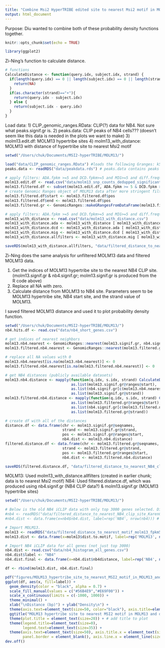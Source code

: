 ```yaml
---
title: "Combine Msi2 HyperTRIBE edited site to nearest Msi2 motif in MOLM13 + Msi2 HyperTRIBE edited site in MOLM13 to nearest NB4 iCLIP motif"
output: html_document
---
```


Purpose: Diu wanted to combine both of these probability density functions together.

```r
knitr::opts_chunk$set(echo = TRUE)
```


```r
library(ggplot2)
```

Zi-Ning's function to calculate distance.

```r
# functions
CalculateDistance <- function(query.idx, subject.idx, strand) {
  if(length(query.idx) == 0 || length(subject.idx) == 0 || length(strand) == 0) {
    return(NA)
  }
  if(as.character(strand)=="+"){
    return(query.idx - subject.idx)
  } else {
    return(subject.idx - query.idx)
  }
}
```


Load data:
1) CLIP_genomic_ranges.RData: CLIP(?) data for NB4. Not sure what peaks.signif.gr is.
2) peaks.data: CLIP peaks of NB4 cells??? (doesn't seem like this data is needed in the plots we want to make)
3) molm13.edit.df: MOLM13 hypertribe sites
4) molm13_with_distance: MOLM13 with distance of hypertribe site to nearest Msi2 motif


```r
setwd("/Users/chuk/Documents/MSI2-hyperTRIBE/MOLM13/")

load("data/CLIP_genomic_ranges.RData") #loads the following Granges: k562.signif.gr, molm13.signif.gr, nb4.signif.gr, peaks.signif.gr
peaks.data <- readRDS("data/peakdata.rds") # peaks.data contains peaks found by CLIPanalyze

# apply filters: ADA.fpkm >=5 and DCD.fpkm>=5 and MIG>=5 and diff.freq>=0.1
molm13.edit.df <- read.csv("data/molm13_snp_counts_dedupped_significant.csv")
molm13.filtered.df <- subset(molm13.edit.df, ADA.fpkm >= 5 & DCD.fpkm >= 5 & MIG.fpkm >= 5 & diff.frequency >= 0.1)
# create Genomic Ranges object of MOLM13 data after more stringent filters
molm13.filtered.df$start <- molm13.filtered.df$pos
molm13.filtered.df$end <- molm13.filtered.df$pos
molm13.filtered.gr <- GenomicRanges::makeGRangesFromDataFrame(molm13.filtered.df)

# apply filters: ADA.fpkm >=5 and DCD.fpkm>=5 and MIG>=5 and diff.freq>=0.1
molm13_with_distance <- read.csv("data/molm13_with_distance.csv")
molm13_with_distance.ada <- molm13_with_distance [ molm13_with_distance$ADA.fpkm >=5, ]
molm13_with_distance.dcd <- molm13_with_distance.ada [ molm13_with_distance.ada$DCD.fpkm >=5, ]
molm13_with_distance.mig <- molm13_with_distance.dcd [ molm13_with_distance.dcd$MIG.fpkm >=5, ]
molm13_with_distance.allfilters <- molm13_with_distance.mig [ molm13_with_distance.mig$diff.frequency >=0.1,]

saveRDS(molm13_with_distance.allfilters, "data/filtered_distance_to_nearest_motif_molm13_fpkm5_difffreq01_KarenChu.rds")
```


Zi-Ning does the same analysis for unfiltered MOLM13 data and filtered MOLM13 data.

1) Get the indices of MOLM13 hypertribe site to the nearest NB4 CLIP site. (molm13.signif.gr & nb4.signif.gr; molm13.signif.gr is produced from the R code above)
2) Replace all NA with zero.
3) Calculate distance from MOLM13 to NB4 site. Parameters seem to be MOLM13 hypertribe site, NB4 start site, and the strand value of MOLM13.

I saved filtered MOLM13 distance and used it to plot probability density function.


```r
setwd("/Users/chuk/Documents/MSI2-hyperTRIBE/MOLM13/")
nb4.hits.df <- read.csv("data/nb4_short_genes.csv")

# get indices of nearest neighbors
molm13.nb4.nearest <- GenomicRanges::nearest(molm13.signif.gr, nb4.signif.gr)
molm13.filtered.nb4.nearest <- GenomicRanges::nearest(molm13.filtered.gr, nb4.signif.gr)

# replace all NA values with 0
molm13.nb4.nearest[is.na(molm13.nb4.nearest)] <- 0
molm13.filtered.nb4.nearest[is.na(molm13.filtered.nb4.nearest)] <- 0

# get NB4 distances (publicly available datasets)
molm13.nb4.distance <- mapply(function(q.idx, s.idx, strand) CalculateDistance(q.idx, s.idx, strand),
                              as.list(molm13.signif.gr@ranges@start),
                              as.list(nb4.signif.gr[c(molm13.nb4.nearest)]@ranges@start),
                              as.list(molm13.signif.gr@strand))
molm13.filtered.nb4.distance <- mapply(function(q.idx, s.idx, strand) CalculateDistance(q.idx, s.idx, strand),
                              as.list(molm13.filtered.gr@ranges@start),
                              as.list(nb4.signif.gr[c(molm13.filtered.nb4.nearest)]@ranges@start),
                              as.list(molm13.filtered.gr@strand))

# create df with all of the distances
distance.df <- data.frame(chr <- molm13.signif.gr@seqnames,
                          strand <- molm13.signif.gr@strand,
                          pos <- molm13.signif.gr@ranges@start,
                          nb4.dist <- molm13.nb4.distance)
filtered.distance.df <- data.frame(chr <- molm13.filtered.gr@seqnames,
                          strand <- molm13.filtered.gr@strand,
                          pos <- molm13.filtered.gr@ranges@start,
                          nb4.dist <- molm13.filtered.nb4.distance)

saveRDS(filtered.distance.df, "data/filtered_distance_to_nearest_NB4_clip_site_KarenChu.rds")
```


MOLM13: Used molm13_with_distance.allfilters (created in earlier chunk; data is to nearest Msi2 motif)
NB4: Used filtered.distance.df, which was produced using nb4.signif.gr (NB4 CLIP data?) & molm13.signif.gr (MOLM13 hypertribe sites)


```r
setwd("/Users/chuk/Documents/MSI2-hyperTRIBE/MOLM13/")

# Below is the old NB4 iCLIP data with only top 3000 genes selected. Diu and Zi-Ning do not remember why they filtered for top 3000.
#nb4 <- readRDS("data/filtered_distance_to_nearest_NB4_clip_site_KarenChu.rds") # from clip_analysis_Zining_code_KCedit.R #Use data above for NB4 with all genes.
#nb4.dist <- data.frame(x=nb4$nb4.dist, label=rep('NB4', nrow(nb4))) # get distance to nearest motif

# Import MOLM13.
molm13 <- readRDS("data/filtered_distance_to_nearest_motif_molm13_fpkm5_difffreq01_KarenChu.rds") #generated above
molm13.dist <- data.frame(x=molm13$dist.to.motif, label=rep('MOLM13', nrow(molm13))) # get distance to nearest motif

# Import NB4 iCLIP data for all genes (not just top 3000)
nb4.dist <- read.csv("data/nb4_histogram_all_genes.csv")
nb4.dist$label <- "NB4"
nb4.dist.final <- data.frame(x=nb4.dist$nb4distance, label=rep('NB4', nrow(nb4.dist)))

df <- rbind(molm13.dist, nb4.dist.final)

pdf("figures/MOLM13_hypertribe_site_to_nearest_MSI2_motif_in_MOLM13_and_to_nearest_NB4_CLIP_site.pdf", 15, 10)
ggplot(df, aes(x, fill=label)) + 
  geom_density(color = "black", alpha = 0.7) + 
  scale_fill_manual(values = c("#56B4E9","#E69F00")) +
  scale_x_continuous(limits = c(-1000, 1000)) +
  theme_minimal() +
  xlab("\nDistance (bp)") + ylab("Density\n") +
  theme(axis.text=element_text(size=50, color="black"), axis.title=element_text(size=50, color="black")) + # make axis labels bigger
  ggtitle("MOLM13 hypertribe site to nearest MSI2 motif in MOLM13 and distance to nearest NB4 CLIP site\n") +
  theme(plot.title = element_text(size=20)) + # add title to plot
  theme(legend.title=element_text(size=0), 
        legend.text=element_text(size=35)) +
  theme(axis.text=element_text(size=50), axis.title.x = element_text(size=50), axis.title.y = element_text(size=50), #edit font size of x & y labels
        panel.border = element_blank(), axis.line.x = element_line(size = 1.5), axis.line.y = element_line(size = 1.5)) #get rid of top and right border lines
dev.off()
```







